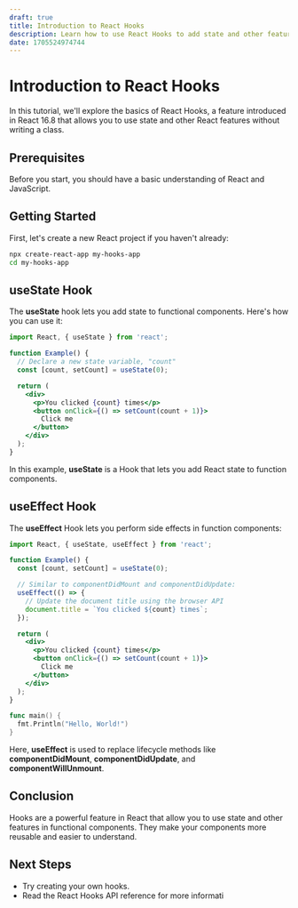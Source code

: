 ```yaml
---
draft: true
title: Introduction to React Hooks
description: Learn how to use React Hooks to add state and other features to functional components.
date: 1705524974744
---
```

# Introduction to React Hooks

In this tutorial, we'll explore the basics of React Hooks, a feature introduced in React 16.8 that allows you to use state and other React features without writing a class.

## Prerequisites

Before you start, you should have a basic understanding of React and JavaScript.

## Getting Started

First, let's create a new React project if you haven't already:

```bash filename=my-hooks-app.js
npx create-react-app my-hooks-app
cd my-hooks-app
```

## useState Hook

The **useState** hook lets you add state to functional components. Here's how you can use it:

```jsx filename=app.js
import React, { useState } from 'react';

function Example() {
  // Declare a new state variable, "count"
  const [count, setCount] = useState(0);

  return (
    <div>
      <p>You clicked {count} times</p>
      <button onClick={() => setCount(count + 1)}>
        Click me
      </button>
    </div>
  );
}
```

In this example, **useState** is a Hook that lets you add React state to function components.

## useEffect Hook

The **useEffect** Hook lets you perform side effects in function components:

```jsx {3}
import React, { useState, useEffect } from 'react';

function Example() {
  const [count, setCount] = useState(0);

  // Similar to componentDidMount and componentDidUpdate:
  useEffect(() => {
    // Update the document title using the browser API
    document.title = `You clicked ${count} times`;
  });

  return (
    <div>
      <p>You clicked {count} times</p>
      <button onClick={() => setCount(count + 1)}>
        Click me
      </button>
    </div>
  );
}
```
```go
func main() {
  fmt.Println("Hello, World!")
}
```

Here, **useEffect** is used to replace lifecycle methods like **componentDidMount**, **componentDidUpdate**, and **componentWillUnmount**.

## Conclusion

Hooks are a powerful feature in React that allow you to use state and other features in functional components. They make your components more reusable and easier to understand.

## Next Steps

- Try creating your own hooks.
- Read the React Hooks API reference for more informati
